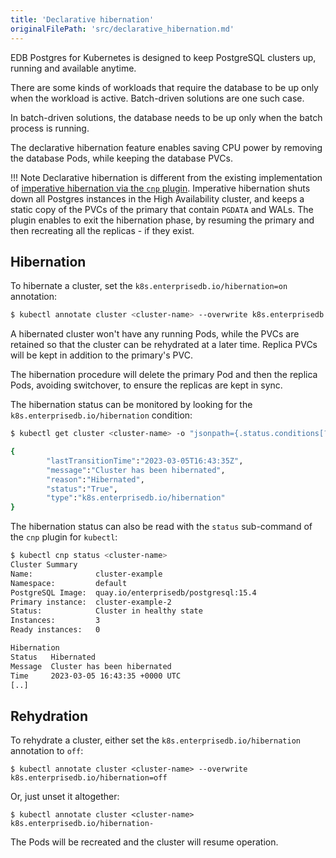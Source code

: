 ```yaml
---
title: 'Declarative hibernation'
originalFilePath: 'src/declarative_hibernation.md'
---
```


EDB Postgres for Kubernetes is designed to keep PostgreSQL clusters up, running and available
anytime.

There are some kinds of workloads that require the database to be up only when
the workload is active. Batch-driven solutions are one such case.

In batch-driven solutions, the database needs to be up only when the batch
process is running.

The declarative hibernation feature enables saving CPU power by removing the
database Pods, while keeping the database PVCs.

!!! Note
    Declarative hibernation is different from the existing implementation
    of [imperative hibernation via the `cnp` plugin](kubectl-plugin.md#cluster-hibernation).
    Imperative hibernation shuts down all Postgres instances in the High
    Availability cluster, and keeps a static copy of the PVCs of the primary that
    contain `PGDATA` and WALs. The plugin enables to exit the hibernation phase, by
    resuming the primary and then recreating all the replicas - if they exist.

## Hibernation

To hibernate a cluster, set the `k8s.enterprisedb.io/hibernation=on` annotation:

```sh
$ kubectl annotate cluster <cluster-name> --overwrite k8s.enterprisedb.io/hibernation=on
```

A hibernated cluster won't have any running Pods, while the PVCs are retained
so that the cluster can be rehydrated at a later time. Replica PVCs will be
kept in addition to the primary's PVC.

The hibernation procedure will delete the primary Pod and then the replica
Pods, avoiding switchover, to ensure the replicas are kept in sync.

The hibernation status can be monitored by looking for the `k8s.enterprisedb.io/hibernation`
condition:

```sh
$ kubectl get cluster <cluster-name> -o "jsonpath={.status.conditions[?(.type==\"k8s.enterprisedb.io/hibernation\")]}" 

{
        "lastTransitionTime":"2023-03-05T16:43:35Z",
        "message":"Cluster has been hibernated",
        "reason":"Hibernated",
        "status":"True",
        "type":"k8s.enterprisedb.io/hibernation"
}
```

The hibernation status can also be read with the `status` sub-command of the
`cnp` plugin for `kubectl`:

```sh
$ kubectl cnp status <cluster-name>
Cluster Summary
Name:              cluster-example
Namespace:         default
PostgreSQL Image:  quay.io/enterprisedb/postgresql:15.4
Primary instance:  cluster-example-2
Status:            Cluster in healthy state 
Instances:         3
Ready instances:   0

Hibernation
Status   Hibernated
Message  Cluster has been hibernated
Time     2023-03-05 16:43:35 +0000 UTC
[..]
```

## Rehydration

To rehydrate a cluster, either set the `k8s.enterprisedb.io/hibernation` annotation to `off`:

```
$ kubectl annotate cluster <cluster-name> --overwrite k8s.enterprisedb.io/hibernation=off
```

Or, just unset it altogether:

```
$ kubectl annotate cluster <cluster-name> k8s.enterprisedb.io/hibernation-
```

The Pods will be recreated and the cluster will resume operation.